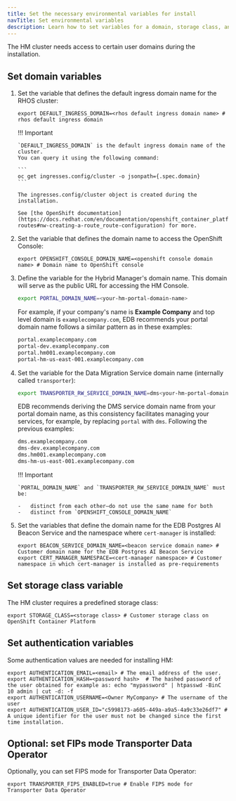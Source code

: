 ```yaml
---
title: Set the necessary environmental variables for install
navTitle: Set environmental variables
description: Learn how to set variables for a domain, storage class, and authentication, when creating a Red Hat OpenShift cluster for PG AI Hybrid Manager.
---
```


The HM cluster needs access to certain user domains during the installation.

## Set domain variables

1. Set the variable that defines the default ingress domain name for the RHOS cluster:

   ```
   export DEFAULT_INGRESS_DOMAIN=<rhos default ingress domain name> # rhos default ingress domain
   ```

   !!! Important

       `DEFAULT_INGRESS_DOMAIN` is the default ingress domain name of the cluster.
       You can query it using the following command:

       ```
       oc get ingresses.config/cluster -o jsonpath={.spec.domain}
       ```

       The ingresses.config/cluster object is created during the installation.

       See [the OpenShift documentation](https://docs.redhat.com/en/documentation/openshift_container_platform/4.17/html/networking/configuring-routes#nw-creating-a-route_route-configuration) for more.

1. Set the variable that defines the domain name to access the OpenShift Console:

   ```
   export OPENSHIFT_CONSOLE_DOMAIN_NAME=<openshift console domain name> # Domain name to OpenShift console
   ```

1.  Define the variable for the Hybrid Manager's domain name. This domain will serve as the public URL for accessing the HM Console.

    ```bash
    export PORTAL_DOMAIN_NAME=<your-hm-portal-domain-name>
    ```
    
    For example, if your company's name is **Example Company** and top level domain is `examplecompany.com`, EDB recommends your portal domain name follows a similar pattern as in these examples:

    ```bash
    portal.examplecompany.com               
    portal-dev.examplecompany.com           
    portal.hm001.examplecompany.com         
    portal-hm-us-east-001.examplecompany.com
    ```

1. Set the variable for the Data Migration Service domain name (internally called `transporter`): 

   ```bash
   export TRANSPORTER_RW_SERVICE_DOMAIN_NAME=dms<your-hm-portal-domain-name> # Customer domain name for the EDB Postgres AI Platform Transporter RW Service
   ```

   EDB recommends deriving the DMS service domain name from your portal domain name, as this consistency facilitates managing your services, for example, by replacing `portal` with `dms`. Following the previous examples:

    ```bash
    dms.examplecompany.com               
    dms-dev.examplecompany.com           
    dms.hm001.examplecompany.com         
    dms-hm-us-east-001.examplecompany.com
    ```

   !!! Important
   
       `PORTAL_DOMAIN_NAME` and `TRANSPORTER_RW_SERVICE_DOMAIN_NAME` must be:
   
       -   distinct from each other—do not use the same name for both
       -   distinct from `OPENSHIFT_CONSOLE_DOMAIN_NAME`

1. Set the variables that define the domain name for the EDB Postgres AI Beacon Service and the namespace where `cert-manager` is installed:

   ```
   export BEACON_SERVICE_DOMAIN_NAME=<beacon service domain name> # Customer domain name for the EDB Postgres AI Beacon Service
   export CERT_MANAGER_NAMESPACE=<cert-manager namespace> # Customer namespace in which cert-manager is installed as pre-requirements
   ```

## Set storage class variable

The HM cluster requires a predefined storage class:

```
export STORAGE_CLASS=<storage class> # Customer storage class on OpenShift Container Platform
```

## Set authentication variables

Some authentication values are needed for installing HM:

```
export AUTHENTICATION_EMAIL=<email> # The email address of the user.
export AUTHENTICATION_HASH=<password hash>  # The hashed password of the user obtained for example as: echo "mypassword" | htpasswd -BinC 10 admin | cut -d: -f
export AUTHENTICATION_USERNAME=<Owner MyCompany> # The username of the user
export AUTHENTICATION_USER_ID="c5998173-a605-449a-a9a5-4a9c33e26df7" # A unique identifier for the user must not be changed since the first time installation.
```

## Optional: set FIPs mode Transporter Data Operator

Optionally, you can set FIPS mode for Transporter Data Operator:

```
export TRANSPORTER_FIPS_ENABLED=true # Enable FIPS mode for Transporter Data Operator
```
